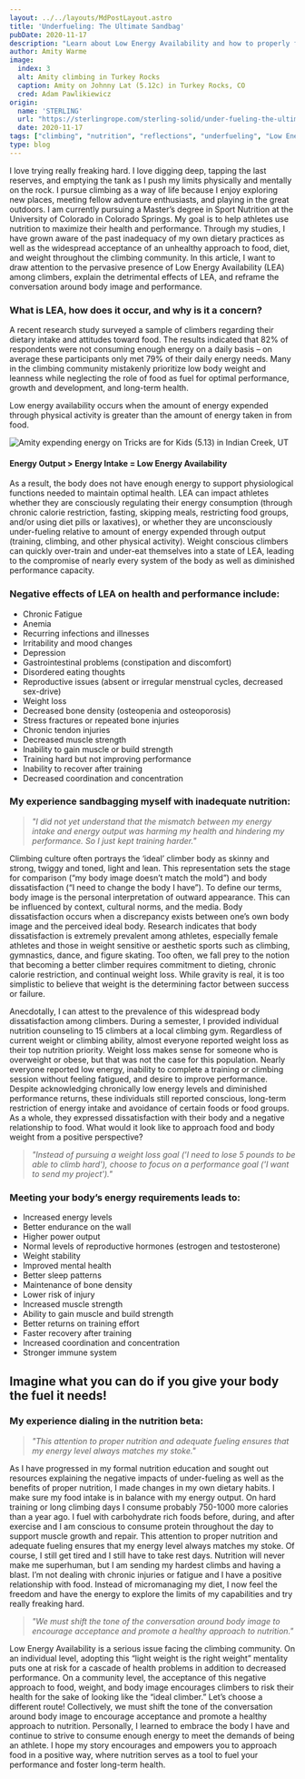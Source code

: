 ```yaml
---
layout: ../../layouts/MdPostLayout.astro
title: 'Underfueling: The Ultimate Sandbag'
pubDate: 2020-11-17
description: "Learn about Low Energy Availability and how to properly fuel for you adventure"
author: Amity Warme
image: 
  index: 3
  alt: Amity climbing in Turkey Rocks
  caption: Amity on Johnny Lat (5.12c) in Turkey Rocks, CO
  cred: Adam Pawlikiewicz
origin: 
  name: 'STERLING'
  url: "https://sterlingrope.com/sterling-solid/under-fueling-the-ultimate-sandbag"
  date: 2020-11-17
tags: ["climbing", "nutrition", "reflections", "underfueling", "Low Energy Availability", "blog"]
type: blog
---
```


I love trying really freaking hard. I love digging deep, tapping the last reserves, and emptying the tank as I push my limits physically and mentally on the rock. I pursue climbing as a way of life because I enjoy exploring new places, meeting fellow adventure enthusiasts, and playing in the great outdoors. I am currently pursuing a Master’s degree in Sport Nutrition at the University of Colorado in Colorado Springs. My goal is to help athletes use nutrition to maximize their health and performance. Through my studies, I have grown aware of the past inadequacy of my own dietary practices as well as the widespread acceptance of an unhealthy approach to food, diet, and weight throughout the climbing community. In this article, I want to draw attention to the pervasive presence of Low Energy Availability (LEA) among climbers, explain the detrimental effects of LEA, and reframe the conversation around body image and performance.

### What is LEA, how does it occur, and why is it a concern?

A recent research study surveyed a sample of climbers regarding their dietary intake and attitudes toward food. The results indicated that 82% of respondents were not consuming enough energy on a daily basis – on average these participants only met 79% of their daily energy needs. Many in the climbing community mistakenly prioritize low body weight and leanness while neglecting the role of food as fuel for optimal performance, growth and development, and long-term health.

Low energy availability occurs when the amount of energy expended through physical activity is greater than the amount of energy taken in from food.

![Amity expending energy on Tricks are for Kids (5.13) in Indian Creek, UT](../../images/posts/tricks.webp)

#### Energy Output > Energy Intake = Low Energy Availability

As a result, the body does not have enough energy to support physiological functions needed to maintain optimal health. LEA can impact athletes whether they are consciously regulating their energy consumption (through chronic calorie restriction, fasting, skipping meals, restricting food groups, and/or using diet pills or laxatives), or whether they are unconsciously under-fueling relative to amount of energy expended through output (training, climbing, and other physical activity). Weight conscious climbers can quickly over-train and under-eat themselves into a state of LEA, leading to the compromise of nearly every system of the body as well as diminished performance capacity.

### Negative effects of LEA on health and performance include:

  * Chronic Fatigue
  * Anemia
  * Recurring infections and illnesses
  * Irritability and mood changes
  * Depression
  * Gastrointestinal problems (constipation and discomfort)
  * Disordered eating thoughts
  * Reproductive issues (absent or irregular menstrual cycles, decreased sex-drive)
  * Weight loss
  * Decreased bone density (osteopenia and osteoporosis)
  * Stress fractures or repeated bone injuries
  * Chronic tendon injuries
  * Decreased muscle strength
  * Inability to gain muscle or build strength
  * Training hard but not improving performance
  * Inability to recover after training
  * Decreased coordination and concentration

### My experience sandbagging myself with inadequate nutrition:

  > *"I did not yet understand that the mismatch between my energy intake and energy output was harming my health and hindering my performance. So I just kept training harder."*

Climbing culture often portrays the ‘ideal’ climber body as skinny and strong, twiggy and toned, light and lean. This representation sets the stage for comparison (“my body image doesn’t match the mold”) and body dissatisfaction (“I need to change the body I have”). To define our terms, body image is the personal interpretation of outward appearance. This can be influenced by context, cultural norms, and the media. Body dissatisfaction occurs when a discrepancy exists between one’s own body image and the perceived ideal body. Research indicates that body dissatisfaction is extremely prevalent among athletes, especially female athletes and those in weight sensitive or aesthetic sports such as climbing, gymnastics, dance, and figure skating. Too often, we fall prey to the notion that becoming a better climber requires commitment to dieting, chronic calorie restriction, and continual weight loss. While gravity is real, it is too simplistic to believe that weight is the determining factor between success or failure.

Anecdotally, I can attest to the prevalence of this widespread body dissatisfaction among climbers. During a semester, I provided individual nutrition counseling to 15 climbers at a local climbing gym. Regardless of current weight or climbing ability, almost everyone reported weight loss as their top nutrition priority. Weight loss makes sense for someone who is overweight or obese, but that was not the case for this population. Nearly everyone reported low energy, inability to complete a training or climbing session without feeling fatigued, and desire to improve performance. Despite acknowledging chronically low energy levels and diminished performance returns, these individuals still reported conscious, long-term restriction of energy intake and avoidance of certain foods or food groups. As a whole, they expressed dissatisfaction with their body and a negative relationship to food.
What would it look like to approach food and body weight from a positive perspective?

  > *"Instead of pursuing a weight loss goal ('I need to lose 5 pounds to be able to climb hard'), choose to focus on a performance goal ('I want to send my project')."*

### Meeting your body’s energy requirements leads to:

  * Increased energy levels
  * Better endurance on the wall
  * Higher power output
  * Normal levels of reproductive hormones (estrogen and testosterone)
  * Weight stability
  * Improved mental health
  * Better sleep patterns
  * Maintenance of bone density
  * Lower risk of injury
  * Increased muscle strength
  * Ability to gain muscle and build strength
  * Better returns on training effort
  * Faster recovery after training
  * Increased coordination and concentration
  * Stronger immune system

## Imagine what you can do if you give your body the fuel it needs!
### My experience dialing in the nutrition beta:

  > *"This attention to proper nutrition and adequate fueling ensures that my energy level always matches my stoke."*

As I have progressed in my formal nutrition education and sought out resources explaining the negative impacts of under-fueling as well as the benefits of proper nutrition, I made changes in my own dietary habits. I make sure my food intake is in balance with my energy output. On hard training or long climbing days I consume probably 750-1000 more calories than a year ago. I fuel with carbohydrate rich foods before, during, and after exercise and I am conscious to consume protein throughout the day to support muscle growth and repair. This attention to proper nutrition and adequate fueling ensures that my energy level always matches my stoke. Of course, I still get tired and I still have to take rest days. Nutrition will never make me superhuman, but I am sending my hardest climbs and having a blast. I’m not dealing with chronic injuries or fatigue and I have a positive relationship with food. Instead of micromanaging my diet, I now feel the freedom and have the energy to explore the limits of my capabilities and try really freaking hard.

  > *"We must shift the tone of the conversation around body image to encourage acceptance and promote a healthy approach to nutrition."*

Low Energy Availability is a serious issue facing the climbing community. On an individual level, adopting this “light weight is the right weight” mentality puts one at risk for a cascade of health problems in addition to decreased performance. On a community level, the acceptance of this negative approach to food, weight, and body image encourages climbers to risk their health for the sake of looking like the “ideal climber.” Let’s choose a different route! Collectively, we must shift the tone of the conversation around body image to encourage acceptance and promote a healthy approach to nutrition. Personally, I learned to embrace the body I have and continue to strive to consume enough energy to meet the demands of being an athlete. I hope my story encourages and empowers you to approach food in a positive way, where nutrition serves as a tool to fuel your performance and foster long-term health.
